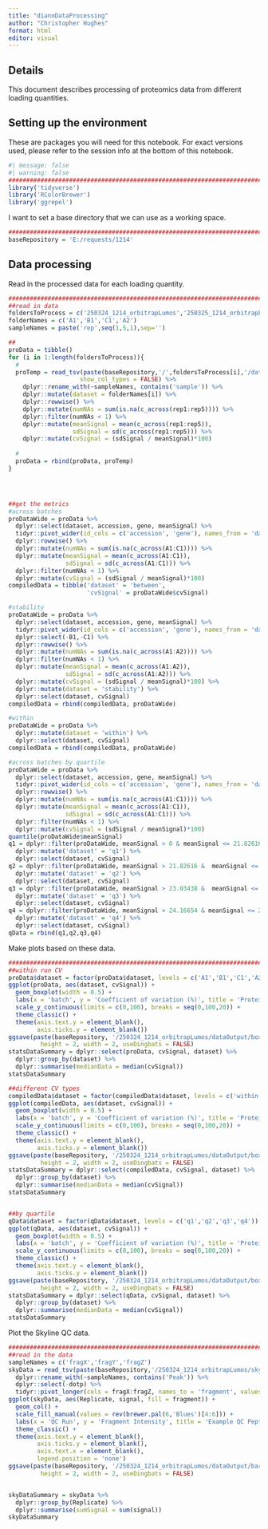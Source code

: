 ```yaml
---
title: "diannDataProcessing"
author: "Christopher Hughes"
format: html
editor: visual
---
```


## Details

This document describes processing of proteomics data from different loading quantities.

## Setting up the environment

These are packages you will need for this notebook. For exact versions used, please refer to the session info at the bottom of this notebook.

```r
#| message: false
#| warning: false
##########################################################################################
library('tidyverse')
library('RColorBrewer')
library('ggrepel')
```

I want to set a base directory that we can use as a working space.

```r
##########################################################################################
baseRepository = 'E:/requests/1214'
```

## Data processing

Read in the processed data for each loading quantity. 

```r
##########################################################################################
##read in data
foldersToProcess = c('250324_1214_orbitrapLumos','250325_1214_orbitrapLumos','250326_1214_orbitrapLumos','250327_1214_orbitrapLumos')
folderNames = c('A1','B1','C1','A2')
sampleNames = paste('rep',seq(1,5,1),sep='')

##
proData = tibble()
for (i in 1:length(foldersToProcess)){
  #
  proTemp = read_tsv(paste(baseRepository,'/',foldersToProcess[i],'/dataProcessing/parsedProteinData.tsv',sep=''),
                    show_col_types = FALSE) %>%
    dplyr::rename_with(~sampleNames, contains('sample')) %>%
    dplyr::mutate(dataset = folderNames[i]) %>%
    dplyr::rowwise() %>%
    dplyr::mutate(numNAs = sum(is.na(c_across(rep1:rep5)))) %>%
    dplyr::filter(numNAs < 1) %>%
    dplyr::mutate(meanSignal = mean(c_across(rep1:rep5)), 
                  sdSignal = sd(c_across(rep1:rep5))) %>%
    dplyr::mutate(cvSignal = (sdSignal / meanSignal)*100)
  
  #
  proData = rbind(proData, proTemp)
}




##get the metrics
#across batches
proDataWide = proData %>%
  dplyr::select(dataset, accession, gene, meanSignal) %>%
  tidyr::pivot_wider(id_cols = c('accession', 'gene'), names_from = 'dataset', values_from = 'meanSignal') %>%
  dplyr::rowwise() %>%
  dplyr::mutate(numNAs = sum(is.na(c_across(A1:C1)))) %>%
  dplyr::mutate(meanSignal = mean(c_across(A1:C1)), 
                sdSignal = sd(c_across(A1:C1))) %>%
  dplyr::filter(numNAs < 1) %>%
  dplyr::mutate(cvSignal = (sdSignal / meanSignal)*100)
compiledData = tibble('dataset' = 'between',
                      'cvSignal' = proDataWide$cvSignal)

#stability
proDataWide = proData %>%
  dplyr::select(dataset, accession, gene, meanSignal) %>%
  tidyr::pivot_wider(id_cols = c('accession', 'gene'), names_from = 'dataset', values_from = 'meanSignal') %>%
  dplyr::select(-B1,-C1) %>%
  dplyr::rowwise() %>%
  dplyr::mutate(numNAs = sum(is.na(c_across(A1:A2)))) %>%
  dplyr::filter(numNAs < 1) %>%
  dplyr::mutate(meanSignal = mean(c_across(A1:A2)), 
                sdSignal = sd(c_across(A1:A2))) %>%
  dplyr::mutate(cvSignal = (sdSignal / meanSignal)*100) %>%
  dplyr::mutate(dataset = 'stability') %>%
  dplyr::select(dataset, cvSignal)
compiledData = rbind(compiledData, proDataWide)

#within
proDataWide = proData %>%
  dplyr::mutate(dataset = 'within') %>%
  dplyr::select(dataset, cvSignal)
compiledData = rbind(compiledData, proDataWide)

#across batches by quartile
proDataWide = proData %>%
  dplyr::select(dataset, accession, gene, meanSignal) %>%
  tidyr::pivot_wider(id_cols = c('accession', 'gene'), names_from = 'dataset', values_from = 'meanSignal') %>%
  dplyr::rowwise() %>%
  dplyr::mutate(numNAs = sum(is.na(c_across(A1:C1)))) %>%
  dplyr::mutate(meanSignal = mean(c_across(A1:C1)), 
                sdSignal = sd(c_across(A1:C1))) %>%
  dplyr::filter(numNAs < 1) %>%
  dplyr::mutate(cvSignal = (sdSignal / meanSignal)*100)
quantile(proDataWide$meanSignal)
q1 = dplyr::filter(proDataWide, meanSignal > 0 & meanSignal <= 21.82616) %>%
  dplyr::mutate('dataset' = 'q1') %>%
  dplyr::select(dataset, cvSignal)
q2 = dplyr::filter(proDataWide, meanSignal > 21.82616 &  meanSignal <= 23.03438) %>%
  dplyr::mutate('dataset' = 'q2') %>%
  dplyr::select(dataset, cvSignal)
q3 = dplyr::filter(proDataWide, meanSignal > 23.03438 &  meanSignal <= 24.16654) %>%
  dplyr::mutate('dataset' = 'q3') %>%
  dplyr::select(dataset, cvSignal)
q4 = dplyr::filter(proDataWide, meanSignal > 24.16654 & meanSignal <= 29.33962) %>%
  dplyr::mutate('dataset' = 'q4') %>%
  dplyr::select(dataset, cvSignal)
qData = rbind(q1,q2,q3,q4)
```

Make plots based on these data.

```r
##########################################################################################
##within run CV
proData$dataset = factor(proData$dataset, levels = c('A1','B1','C1','A2'))
ggplot(proData, aes(dataset, cvSignal)) +
  geom_boxplot(width = 0.5) +
  labs(x = 'batch', y = 'Coefficient of variation (%)', title = 'Protein CV after normalization') +
  scale_y_continuous(limits = c(0,100), breaks = seq(0,100,20)) +
  theme_classic() +
  theme(axis.text.y = element_blank(),
        axis.ticks.y = element_blank())
ggsave(paste(baseRepository, '/250324_1214_orbitrapLumos/dataOutput/boxplot_proteinCv.pdf', sep = ''),
         height = 2, width = 2, useDingbats = FALSE)
statsDataSummary = dplyr::select(proData, cvSignal, dataset) %>%
  dplyr::group_by(dataset) %>%
  dplyr::summarise(medianData = median(cvSignal))
statsDataSummary

##different CV types
compiledData$dataset = factor(compiledData$dataset, levels = c('within','between','stability'))
ggplot(compiledData, aes(dataset, cvSignal)) +
  geom_boxplot(width = 0.5) +
  labs(x = 'batch', y = 'Coefficient of variation (%)', title = 'Protein CV after normalization') +
  scale_y_continuous(limits = c(0,100), breaks = seq(0,100,20)) +
  theme_classic() +
  theme(axis.text.y = element_blank(),
        axis.ticks.y = element_blank())
ggsave(paste(baseRepository, '/250324_1214_orbitrapLumos/dataOutput/boxplot_proteinCvAll.pdf', sep = ''),
         height = 2, width = 2, useDingbats = FALSE)
statsDataSummary = dplyr::select(compiledData, cvSignal, dataset) %>%
  dplyr::group_by(dataset) %>%
  dplyr::summarise(medianData = median(cvSignal))
statsDataSummary


##by quartile
qData$dataset = factor(qData$dataset, levels = c('q1','q2','q3','q4'))
ggplot(qData, aes(dataset, cvSignal)) +
  geom_boxplot(width = 0.5) +
  labs(x = 'batch', y = 'Coefficient of variation (%)', title = 'Protein CV after normalization') +
  scale_y_continuous(limits = c(0,100), breaks = seq(0,100,20)) +
  theme_classic() +
  theme(axis.text.y = element_blank(),
        axis.ticks.y = element_blank())
ggsave(paste(baseRepository, '/250324_1214_orbitrapLumos/dataOutput/boxplot_proteinCvByQuantile.pdf', sep = ''),
         height = 2, width = 2, useDingbats = FALSE)
statsDataSummary = dplyr::select(qData, cvSignal, dataset) %>%
  dplyr::group_by(dataset) %>%
  dplyr::summarise(medianData = median(cvSignal))
statsDataSummary
```

Plot the Skyline QC data.

```r
##########################################################################################
##read in the data
sampleNames = c('fragX','fragY','fragZ')
skyData = read_tsv(paste(baseRepository,'/250324_1214_orbitrapLumos/skylineQcExample.txt',sep=''),show_col_types = FALSE) %>%
  dplyr::rename_with(~sampleNames, contains('Peak')) %>%
  dplyr::select(-dotp) %>%
  tidyr::pivot_longer(cols = fragX:fragZ, names_to = 'fragment', values_to = 'signal')
ggplot(skyData, aes(Replicate, signal, fill = fragment)) +
  geom_col() +
  scale_fill_manual(values = rev(brewer.pal(6,'Blues')[4:6])) +
  labs(x = 'QC Run', y = 'Fragment Intensity', title = 'Example QC Peptide') +
  theme_classic() +
  theme(axis.text.y = element_blank(),
        axis.ticks.y = element_blank(),
        axis.text.x = element_blank(),
        legend.position = 'none')
ggsave(paste(baseRepository, '/250324_1214_orbitrapLumos/dataOutput/barplot_qcPeptideExample.pdf', sep = ''),
         height = 2, width = 2, useDingbats = FALSE)


skyDataSummary = skyData %>%
  dplyr::group_by(Replicate) %>%
  dplyr::summarise(sumSignal = sum(signal))
skyDataSummary











```








